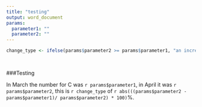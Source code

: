 ```yaml
---
title: "testing"
output: word_document
params:
  parameter1: ""
  parameter2: ""
---
```


```r
change_type <- ifelse(params$parameter2 >= params$parameter1, "an increase", "a decrease")

 
```

###Testing

In March the number for C was `r params$parameter1`, in April it was `r params$parameter2`, this is `r change_type` of
`r abs(((params$parameter2 - params$parameter1)/ params$parameter2) * 100)`%.
